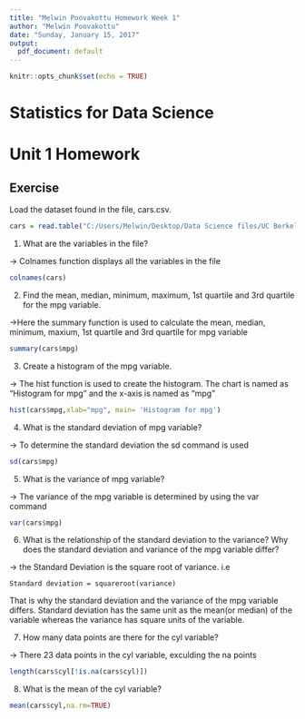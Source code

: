 ```yaml
---
title: "Melwin Poovakottu Homework Week 1"
author: "Melwin Poovakottu"
date: "Sunday, January 15, 2017"
output:
  pdf_document: default
---
```


```r
knitr::opts_chunk$set(echo = TRUE)
```
Statistics for Data Science
========================================================
Unit 1 Homework
========================================================


## Exercise

Load the dataset found in the file, cars.csv.

```r
cars = read.table("C:/Users/Melwin/Desktop/Data Science files/UC Berkeley/W203 Stats/W203_Assignments/Week 1/homework1/homework1/cars.csv", header = T, sep=",")

```

1. What are the variables in the file?

-> Colnames function displays all the variables in the file

```r
colnames(cars)
```

2.  Find the mean, median, minimum, maximum, 1st quartile and 3rd quartile for the mpg variable.

->Here the summary function is used to calculate the mean, median, minimum, maxium, 1st quartile and 3rd quartile for mpg variable

```r
summary(cars$mpg)
```

3. Create a histogram of the mpg variable.

-> The hist function is used to create the histogram. The chart is named as "Histogram for mpg" and the x-axis is named as "mpg"

```r
hist(cars$mpg,xlab="mpg", main= 'Histogram for mpg')
```


4.  What is the standard deviation of mpg variable?

-> To determine the standard deviation the sd command is used
```r
sd(cars$mpg)
```

5. What is the variance of mpg variable?

-> The variance of the mpg variable is determined by using the var command

```r
var(cars$mpg)
```

6. What is the relationship of the standard deviation to the variance? Why does the standard deviation and variance of the mpg variable differ?

-> the Standard Deviation is the square root of variance. i.e

    Standard deviation = squareroot(variance)

That is why the standard deviation and the variance of the mpg variable differs.
Standard deviation has the same unit as the mean(or median) of the variable whereas the variance has square units of the variable. 

7. How many data points are there for the cyl variable?

-> There 23 data points in the cyl variable, exculding the na points

```r
length(cars$cyl[!is.na(cars$cyl)])
```

8. What is the mean of the cyl variable?


```r
mean(cars$cyl,na.rm=TRUE)
```